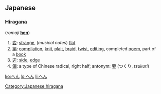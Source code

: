 ==Japanese==
{{attention|ja|Hiragana header should be replaced with POS header|key=p}}
{{ja-kanatab|[[へ]][[ん]]}}
===Hiragana===
{{Jpan|へん}} (''romaji'' '''[[hen]]''')

# [[変]]: [[strange]], (''musical notes'') [[flat]]
# [[編]]: [[compilation]], [[knit]], [[plait]], [[braid]], [[twist]], [[editing]], completed [[poem]], part of a [[book]]
# [[辺]]: [[side]], [[edge]]
# [[偏]]: a type of Chinese radical, right half; antonym: [[旁]] (つくり, ''tsukuri'')

[[Category:Japanese hiragana]]

[[ko:へん]]
[[lo:へん]]
[[li:へん]]